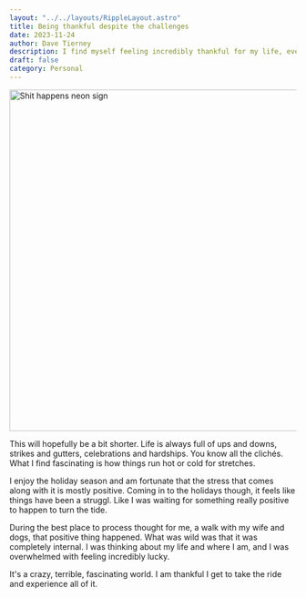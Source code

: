 ```yaml
---
layout: "../../layouts/RippleLayout.astro"
title: Being thankful despite the challenges
date: 2023-11-24
author: Dave Tierney
description: I find myself feeling incredibly thankful for my life, even though the void feels vast this year. Feel free to skip this.
draft: false
category: Personal
---
```



<Image src={shit} alt="Shit happens neon sign" height="600" width="1200" />

This will hopefully be a bit shorter. Life is always full of ups and downs, strikes and gutters, celebrations and hardships. You know all the clichés. What I find fascinating is how things run hot or cold for stretches.

I enjoy the holiday season and am fortunate that the stress that comes along with it is mostly positive. Coming in to the holidays though, it feels like things have been a struggl. Like I was waiting for something really positive to happen to turn the tide.

During the best place to process thought for me, a walk with my wife and dogs, that positive thing happened. What was wild was that it was completely internal. I was thinking about my life and where I am, and I was overwhelmed with feeling incredibly lucky.

It's a crazy, terrible, fascinating world. I am thankful I get to take the ride and experience all of it.
